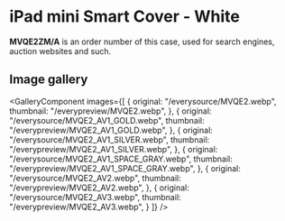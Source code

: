 
# iPad mini Smart Cover - White

<Callout type='info' emoji='👉🏻'>**MVQE2ZM/A** is an order number of this case, used for search engines, auction websites and such.</Callout>

## Image gallery

<GalleryComponent
    images={[
      {
        original: "/everysource/MVQE2.webp",
        thumbnail: "/everypreview/MVQE2.webp",
      },
      {
        original: "/everysource/MVQE2_AV1_GOLD.webp",
        thumbnail: "/everypreview/MVQE2_AV1_GOLD.webp",
      },
      {
        original: "/everysource/MVQE2_AV1_SILVER.webp",
        thumbnail: "/everypreview/MVQE2_AV1_SILVER.webp",
      },
      {
        original: "/everysource/MVQE2_AV1_SPACE_GRAY.webp",
        thumbnail: "/everypreview/MVQE2_AV1_SPACE_GRAY.webp",
      },
      {
        original: "/everysource/MVQE2_AV2.webp",
        thumbnail: "/everypreview/MVQE2_AV2.webp",
      },
      {
        original: "/everysource/MVQE2_AV3.webp",
        thumbnail: "/everypreview/MVQE2_AV3.webp",
      }
    ]}
  />
